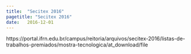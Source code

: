 ```yaml
---
title:  "Secitex 2016"
pagetitle: "Secitex 2016"
date:   2016-12-01
---
```


https://portal.ifrn.edu.br/campus/reitoria/arquivos/secitex-2016/listas-de-trabalhos-premiados/mostra-tecnologica/at_download/file
